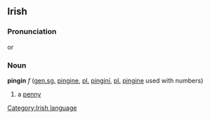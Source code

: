 ==Irish==
===Pronunciation===
{{IPA|[ˈp&#690;iŋ&#690;ən&#690;]}} or {{IPA|[p&#690;iːn&#690;]}}
===Noun===
'''pingin''' ''f'' ([[genitive|gen.]][[singular|sg.]] [[pingine]], [[plural|pl.]] [[pinginí]], [[plural|pl.]] [[pingine]] used with numbers)
#a [[penny]]

[[Category:Irish language]]